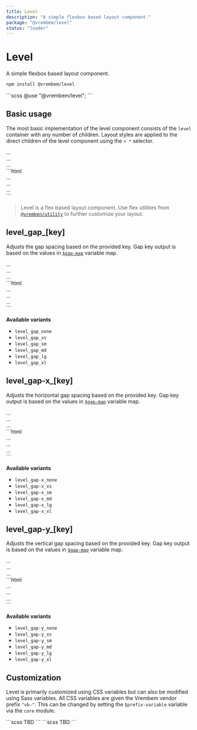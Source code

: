 ```yaml
---
title: Level
description: "A simple flexbox based layout component."
package: "@vrembem/level"
status: "loader"
---
```



# Level

A simple flexbox based layout component.

```sh
npm install @vrembem/level
```

<CodeExample lang="scss">
  ```scss
  @use "@vrembem/level";
  ```
</CodeExample>

## Basic usage

The most basic implementation of the level component consists of the `level` container with any number of children. Layout styles are applied to the direct children of the level component using the `> *` selector.

<CodeExample>
  <Fragment slot="output">
    <div class="level">
      <div><div class="box">...</div></div>
      <div><div class="box">...</div></div>
      <div><div class="box">...</div></div>
    </div>
  </Fragment>
  ```html
  <div class="level">
    <div>...</div>
    <div>...</div>
    <div>...</div>
  </div>
  ```
</CodeExample>

> Level is a flex based layout component. Use flex utilities from [`@vremben/utility`](/packages/utility) to further customize your layout. 

## level_gap_[key]

Adjusts the gap spacing based on the provided key. Gap key output is based on the values in [`$gap-map`](#scss-variables-file) variable map.

<CodeExample>
  <Fragment slot="output">
    <div class="level level_gap_sm">
      <div><div class="box">...</div></div>
      <div><div class="box">...</div></div>
      <div><div class="box">...</div></div>
    </div>
  </Fragment>
  ```html
  <div class="level level_gap_sm">
    <div>...</div>
    <div>...</div>
    <div>...</div>
  </div>
  ```
</CodeExample>

**Available variants**

- `level_gap_none`
- `level_gap_xs`
- `level_gap_sm`
- `level_gap_md`
- `level_gap_lg`
- `level_gap_xl`

## level_gap-x_[key]

Adjusts the horizontal gap spacing based on the provided key. Gap key output is based on the values in [`$gap-map`](#scss-variables-file) variable map.

<CodeExample>
  <Fragment slot="output">
    <div class="level level_gap-x_xs">
      <div><div class="box">...</div></div>
      <div><div class="box">...</div></div>
      <div><div class="box">...</div></div>
    </div>
  </Fragment>
  ```html
  <div class="level level_gap-x_xs">
    <div>...</div>
    <div>...</div>
    <div>...</div>
  </div>
  ```
</CodeExample>

**Available variants**

- `level_gap-x_none`
- `level_gap-x_xs`
- `level_gap-x_sm`
- `level_gap-x_md`
- `level_gap-x_lg`
- `level_gap-x_xl`

## level_gap-y_[key]

Adjusts the vertical gap spacing based on the provided key. Gap key output is based on the values in [`$gap-map`](#scss-variables-file) variable map.

<CodeExample>
  <Fragment slot="output">
    <div class="level level_gap-y_xl">
      <div><div class="box">...</div></div>
      <div><div class="box">...</div></div>
      <div><div class="box">...</div></div>
    </div>
  </Fragment>
  ```html
  <div class="level level_gap-y_xl">
    <div>...</div>
    <div>...</div>
    <div>...</div>
  </div>
  ```
</CodeExample>

**Available variants**

- `level_gap-y_none`
- `level_gap-y_xs`
- `level_gap-y_sm`
- `level_gap-y_md`
- `level_gap-y_lg`
- `level_gap-y_xl`

## Customization

Level is primarily customized using CSS variables but can also be modified using Sass variables. All CSS variables are given the Vrembem vendor prefix `"vb-"`. This can be changed by setting the `$prefix-variable` variable via the `core` module.

<DocBlock name="CSS Variables" src="level/src/_root.scss">
  ```scss
  TBD
  ```
</DocBlock>

<DocBlock name="SCSS Variables" src="level/src/_variables.scss">
  ```scss
  TBD
  ```
</DocBlock>
